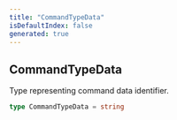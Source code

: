 ```yaml
---
title: "CommandTypeData"
isDefaultIndex: false
generated: true
---
```



<!-- This file was generated from the CommandKit source. Do not modify. Instead, re-run the "docgen" script -->


## CommandTypeData

<GenerationInfo sourceFile="packages/commandkit/src/app/handlers/AppCommandHandler.ts" sourceLine="81" packageName="commandkit" />

Type representing command data identifier.

```ts title="Signature"
type CommandTypeData = string
```

